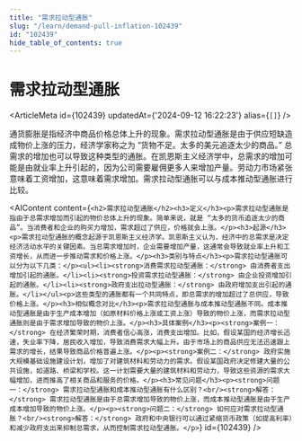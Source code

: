 ```yaml
---
title: "需求拉动型通胀"
slug: "/learn/demand-pull-inflation-102439"
id: "102439"
hide_table_of_contents: true
---
```



# 需求拉动型通胀

<ArticleMeta id={102439} updatedAt={'2024-09-12 16:22:23'} alias={`[]`} />
<div className='border-solid border-b border-t-0 my-4 border-[var(--ifm-color-gray-300)]' />

通货膨胀是指经济中商品价格总体上升的现象。需求拉动型通胀是由于供应短缺造成物价上涨的压力，经济学家称之为 “货物不足。太多的美元追逐太少的商品。” 总需求的增加也可以导致这种类型的通胀。在凯恩斯主义经济学中，总需求的增加可能是由就业率上升引起的，因为公司需要雇佣更多人来增加产量。劳动力市场紧张意味着工资增加，这意味着需求增加。需求拉动型通胀可以与成本推动型通胀进行比较。

<AIContent content={`<h2>需求拉动型通胀</h2><h3>定义</h3><p>需求拉动型通胀是指由于总需求增加而引起的物价总体上升的现象。简单来说，就是 “太多的货币追逐太少的商品”。当消费者和企业的购买力增加，需求超过了供应，价格就会上涨。</p><h3>起源</h3><p>需求拉动型通胀的概念起源于凯恩斯主义经济学。凯恩斯主义认为，经济中的总需求是决定经济活动水平的关键因素。当总需求增加时，企业需要增加产量，这通常会导致就业率上升和工资增长，从而进一步推动需求和价格上涨。</p><h3>类别与特点</h3><p>需求拉动型通胀可以分为以下几类：</p><ul><li><strong>消费需求拉动型通胀：</strong> 由消费者支出增加引起的通胀。</li><li><strong>投资需求拉动型通胀：</strong> 由企业投资增加引起的通胀。</li><li><strong>政府支出拉动型通胀：</strong> 由政府增加支出引起的通胀。</li></ul><p>这些类型的通胀都有一个共同特点，即总需求的增加超过了总供应，导致价格上涨。</p><h3>相似概念对比</h3><p>需求拉动型通胀与成本推动型通胀不同。成本推动型通胀是由于生产成本增加（如原材料价格上涨或工资上涨）导致的物价上涨，而需求拉动型通胀则是由于需求增加导致的物价上涨。</p><h3>具体案例</h3><p><strong>案例一：</strong> 在经济繁荣时期，消费者信心高涨，消费支出增加。比如，假设某国的经济增长迅速，失业率下降，居民收入增加，导致消费需求大幅上升。由于市场上的商品供应无法迅速跟上需求的增长，结果导致商品价格普遍上涨。</p><p><strong>案例二：</strong> 政府实施大规模基础设施建设计划，增加了对建筑材料和劳动力的需求。假设某国政府决定修建大量的公共设施，如道路、桥梁和学校。这一计划需要大量的建筑材料和劳动力，导致这些资源的需求大幅增加，进而推高了相关商品和服务的价格。</p><h3>常见问题</h3><p><strong>问题一：</strong> 需求拉动型通胀和成本推动型通胀有什么区别？<br/><strong>解答：</strong> 需求拉动型通胀是由于总需求增加导致的物价上涨，而成本推动型通胀是由于生产成本增加导致的物价上涨。</p><p><strong>问题二：</strong> 如何应对需求拉动型通胀？<br/><strong>解答：</strong> 政府和中央银行可以通过紧缩货币政策（如提高利率）和减少政府支出来抑制总需求，从而控制需求拉动型通胀。</p>`} id={102439} />
